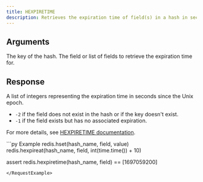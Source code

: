 ```yaml
---
title: HEXPIRETIME
description: Retrieves the expiration time of field(s) in a hash in seconds.
---
```


## Arguments

<ParamField body="key" type="str" required>
  The key of the hash.
</ParamField>

<ParamField body="fields" type="Union[str, List[str]]" required>
  The field or list of fields to retrieve the expiration time for.
</ParamField>

## Response

<ResponseField type="List[int]" required>
  A list of integers representing the expiration time in seconds since the Unix epoch.

  - `-2` if the field does not exist in the hash or if the key doesn't exist.
  - `-1` if the field exists but has no associated expiration.

  For more details, see [HEXPIRETIME documentation](https://redis.io/commands/hexpiretime).
</ResponseField>

<RequestExample>
```py Example
redis.hset(hash_name, field, value)
redis.hexpireat(hash_name, field, int(time.time()) + 10)

assert redis.hexpiretime(hash_name, field) == [1697059200]
```
</RequestExample>
